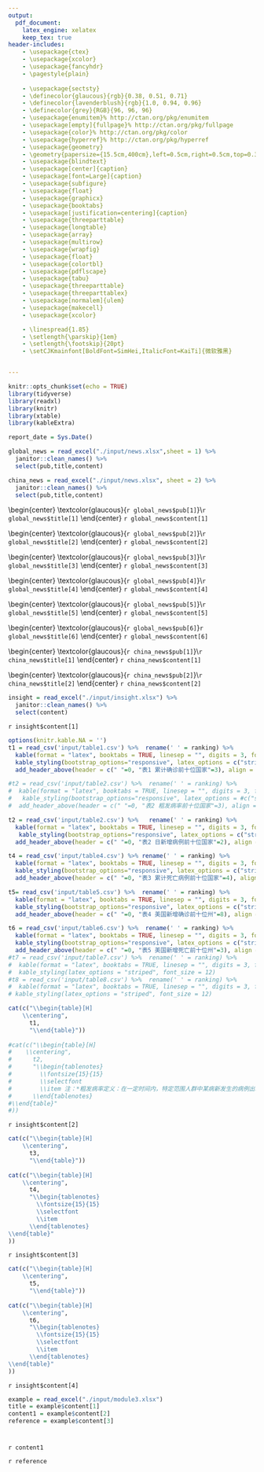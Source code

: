 ```yaml
---
output: 
  pdf_document:
    latex_engine: xelatex
    keep_tex: true
header-includes:
    - \usepackage{ctex}
    - \usepackage{xcolor}
    - \usepackage{fancyhdr}
    - \pagestyle{plain}
    
    - \usepackage{sectsty}
    - \definecolor{glaucous}{rgb}{0.38, 0.51, 0.71}
    - \definecolor{lavenderblush}{rgb}{1.0, 0.94, 0.96}
    - \definecolor{grey}{RGB}{96, 96, 96}
    - \usepackage{enumitem}% http://ctan.org/pkg/enumitem
    - \usepackage[empty]{fullpage}% http://ctan.org/pkg/fullpage
    - \usepackage{color}% http://ctan.org/pkg/color
    - \usepackage{hyperref}% http://ctan.org/pkg/hyperref
    - \usepackage{geometry}
    - \geometry{papersize={15.5cm,400cm},left=0.5cm,right=0.5cm,top=0.3cm,bottom=0.3cm}
    - \usepackage{blindtext}
    - \usepackage[center]{caption}
    - \usepackage[font=Large]{caption}
    - \usepackage{subfigure}
    - \usepackage{float}
    - \usepackage{graphicx}
    - \usepackage{booktabs}
    - \usepackage[justification=centering]{caption}
    - \usepackage{threeparttable}
    - \usepackage{longtable}
    - \usepackage{array}
    - \usepackage{multirow}
    - \usepackage{wrapfig}
    - \usepackage{float}
    - \usepackage{colortbl}
    - \usepackage{pdflscape}
    - \usepackage{tabu}
    - \usepackage{threeparttable}
    - \usepackage{threeparttablex}
    - \usepackage[normalem]{ulem}
    - \usepackage{makecell}
    - \usepackage{xcolor}

    - \linespread{1.85}
    - \setlength{\parskip}{1em}
    - \setlength{\footskip}{20pt}
    - \setCJKmainfont[BoldFont=SimHei,ItalicFont=KaiTi]{微软雅黑}


---
```

\captionsetup[figure]{name={图},labelsep=space}
\captionsetup[table]{name={表},labelsep=space} 
\fontsize{22}{22}
\selectfont
\vspace{-10truemm}

\newcommand{\resheading}[1]{%
  \noindent\fcolorbox{lavenderblush}{lavenderblush}{\makebox[\dimexpr\textwidth-2\fboxsep-2\fboxrule][c]{\textbf{~#1}}}%
}

\begin{center}
\includegraphics[height=2cm]{./input/logo2.png} 
\end{center}


\begin{center}
\fontsize{45}{45}
\textcolor{glaucous}{\textbf{新冠早报}}
\end{center}

\begin{center}
\fontsize{22}{22}
{\textcolor{glaucous}{\textbf{第72期 \space 6月30日}}}
\end{center}

\vspace{2mm}
\begin{center}
\includegraphics[height=2cm]{./input/title1.png} 
\end{center}

\vspace{-5mm}

\begin{huge}{\textcolor{glaucous}{\textbf{国际}}}\end{huge}

\vspace{-3mm}

```r
knitr::opts_chunk$set(echo = TRUE)
library(tidyverse)
library(readxl)
library(knitr)
library(xtable)
library(kableExtra)

report_date = Sys.Date()

global_news = read_excel("./input/news.xlsx",sheet = 1) %>%
  janitor::clean_names() %>% 
  select(pub,title,content)

china_news = read_excel("./input/news.xlsx", sheet = 2) %>%
  janitor::clean_names() %>% 
  select(pub,title,content)
```

\begin{center}
\textcolor{glaucous}{`r global_news$pub[1]`}\\`r global_news$title[1]`
\end{center}
`r global_news$content[1]`

\begin{center}
\textcolor{glaucous}{`r global_news$pub[2]`}\\`r global_news$title[2]`
\end{center}
`r global_news$content[2]`

\begin{center}
\textcolor{glaucous}{`r global_news$pub[3]`}\\`r global_news$title[3]`
\end{center}
`r global_news$content[3]`

\begin{center}
\textcolor{glaucous}{`r global_news$pub[4]`}\\`r global_news$title[4]`
\end{center}
`r global_news$content[4]`

\begin{center}
\textcolor{glaucous}{`r global_news$pub[5]`}\\`r global_news$title[5]`
\end{center}
`r global_news$content[5]`

\begin{center}
\textcolor{glaucous}{`r global_news$pub[6]`}`r global_news$title[6]`
\end{center}
`r global_news$content[6]`


\vspace{5mm}

\begin{huge}{\textcolor{glaucous}{\textbf {国内}}}\end{huge}

\vspace{-3mm}

\begin{center}
\textcolor{glaucous}{`r china_news$pub[1]`}\\`r china_news$title[1]`
\end{center}
`r china_news$content[1]`

\begin{center}
\textcolor{glaucous}{`r china_news$pub[2]`}\\`r china_news$title[2]`
\end{center}
`r china_news$content[2]`



\vspace{10mm}

\begin{center}
\includegraphics[height=2cm]{./input/title2.png} 
\end{center}

\begin{Large}
\vspace{-7mm}
{数据源：约翰霍普金斯大学，The COVID Tracking  Project}
\end{Large}

\vspace{-7mm}

\begin{Large}
{数据截止至：北京时间6月30日 上午8:00}
\end{Large}



\begin{huge}{\textcolor{glaucous}{\textbf {一、世界疫情}}}\end{huge}

\vspace{-5mm}


```r
insight = read_excel("./input/insight.xlsx") %>%
  janitor::clean_names() %>% 
  select(content)
```

`r insight$content[1]`

\begin{figure}[H]
\captionsetup{font={huge}}
\caption{世界疫情分布趋势图\\ \vspace{-3mm}(来源：WHO)} %最终文档中希望显示的图片标题
\centering
\includegraphics[]{./input/covid1.png} %插入图片，[]中设置图片大小，{}中是图片文件名
\includegraphics[]{./input/covid4.png}
\label{} %用于文内引用的标签
\end{figure}

```r
options(knitr.kable.NA = '')
t1 = read_csv('input/table1.csv') %>%  rename(' ' = ranking) %>%
  kable(format = "latex", booktabs = TRUE, linesep = "", digits = 3, format.args = list(big.mark = ',')) %>% 
  kable_styling(bootstrap_options="responsive", latex_options = c("striped","HOLD_position") , font_size = 20) %>% 
  add_header_above(header = c(" "=0, "表1 累计确诊前十位国家"=3), align = "c", bold = T, line = F)

#t2 = read_csv('input/table2.csv') %>%  rename(' ' = ranking) %>% 
#  kable(format = "latex", booktabs = TRUE, linesep = "", digits = 3, format.args = #list(big.mark = ',')) %>% 
#   kable_styling(bootstrap_options="responsive", latex_options = #c("striped","HOLD_position", "scale_down"), font_size = 20) %>% 
#  add_header_above(header = c(" "=0, "表2 粗发病率前十位国家"=3), align = "c", bold = #T, line = F)

t2 = read_csv('input/table2.csv') %>%   rename(' ' = ranking) %>% 
  kable(format = "latex", booktabs = TRUE, linesep = "", digits = 3, format.args = list(big.mark = ',')) %>% 
   kable_styling(bootstrap_options="responsive", latex_options = c("striped","HOLD_position"), font_size = 20) %>% 
  add_header_above(header = c(" "=0, "表2 日新增病例前十位国家"=2), align = "c", bold = T, line = F)

t4 = read_csv('input/table4.csv') %>% rename(' ' = ranking) %>% 
  kable(format = "latex", booktabs = TRUE, linesep = "", digits = 3, format.args = list(big.mark = ',')) %>% 
  kable_styling(bootstrap_options="responsive", latex_options = c("striped","HOLD_position", "scale_down"), font_size = 20) %>% 
  add_header_above(header = c(" "=0, "表3 累计死亡病例前十位国家"=4), align = "c", bold = T, line = F)

t5= read_csv('input/table5.csv') %>%  rename(' ' = ranking) %>% 
  kable(format = "latex", booktabs = TRUE, linesep = "", digits = 3, format.args = list(big.mark = ',')) %>% 
  kable_styling(bootstrap_options="responsive", latex_options = c("striped","HOLD_position", "scale_down"), font_size = 20) %>% 
  add_header_above(header = c(" "=0, "表4 美国新增确诊前十位州"=8), align = "c", bold = T, line = F)

t6 = read_csv('input/table6.csv') %>%  rename(' ' = ranking) %>% 
  kable(format = "latex", booktabs = TRUE, linesep = "", digits = 3, format.args = list(big.mark = ',')) %>% 
  kable_styling(bootstrap_options="responsive", latex_options = c("striped","HOLD_position"), font_size = 20) %>% 
  add_header_above(header = c(" "=0, "表5 美国新增死亡前十位州"=3), align = "c", bold = T, line = F)
#t7 = read_csv('input/table7.csv') %>%  rename(' ' = ranking) %>% 
#  kable(format = "latex", booktabs = TRUE, linesep = "", digits = 3, format.args = list(big.mark = ',')) %>% 
#  kable_styling(latex_options = "striped", font_size = 12)
#t8 = read_csv('input/table8.csv') %>%  rename(' ' = ranking) %>% 
#  kable(format = "latex", booktabs = TRUE, linesep = "", digits = 3, format.args = list(big.mark = ',')) %>% 
# kable_styling(latex_options = "striped", font_size = 12)
```

```r
cat(c("\\begin{table}[H]
    \\centering",
      t1,
      "\\end{table}"))
      
#cat(c("\\begin{table}[H]
#    \\centering",
#      t2,
#      "\\begin{tablenotes}
#        \\fontsize{15}{15}
#        \\selectfont
#        \\item 注：*粗发病率定义：在一定时间内，特定范围人群中某病新发生的病例出现的#频率。计算方式：（累计确诊病例/人口）×10万；国家人口不足 10 万人未列出 #%此处加入注释信息
#      \\end{tablenotes}
#\\end{table}"
#))
```



`r insight$content[2]`


```r
cat(c("\\begin{table}[H]
    \\centering",
      t3,
      "\\end{table}"))
      
cat(c("\\begin{table}[H]
    \\centering",
      t4,
      "\\begin{tablenotes}
        \\fontsize{15}{15}
        \\selectfont
        \\item 
      \\end{tablenotes}
\\end{table}"
))
```
\vspace{-5mm}
\begin{figure}[H]
\centering
\captionsetup{font={huge}}
\caption{日新增确诊病例国家趋势图}
\includegraphics[]{./input/covid2.png}
\end{figure}

\begin{figure}[H]
\centering
\captionsetup{font={huge}}
\caption{日新增死亡病例国家趋势图}
\includegraphics[]{./input/covid3.png}
\end{figure}

\vspace{-7mm}

\begin{huge}{\textcolor{glaucous}{\textbf {二、美国疫情}}}\end{huge}

\vspace{-5mm}

`r insight$content[3]`


\begin{figure}[H]
\centering
\captionsetup{font={huge}}
\caption{美国日新增确诊前五位州趋势图}
\includegraphics[]{./input/covid5.png}
\end{figure}

\begin{figure}[H]
\centering
\captionsetup{font={huge}}
\caption{美国日新增死亡前五位州趋势图}
\includegraphics[]{./input/covid6.png}
\end{figure}


```r
cat(c("\\begin{table}[H]
    \\centering",
      t5,
      "\\end{table}"))
      
cat(c("\\begin{table}[H]
    \\centering",
      t6,
      "\\begin{tablenotes}
        \\fontsize{15}{15}
        \\selectfont
        \\item 
      \\end{tablenotes}
\\end{table}"
))
```


`r insight$content[4]`


\vspace{15mm}

\begin{center}
\includegraphics[height=2cm]{./input/title3.png} 
\end{center}
\vspace{-7mm}

```r
example = read_excel("./input/module3.xlsx")
title = example$content[1]
content1 = example$content[2]
reference = example$content[3]
```

\vspace{-5mm}

# \textcolor{glaucous}{\Huge `r title`}

\vspace{-3mm}

`r content1`

<!-- Insert image for module 3 HERE --> 
\vspace{5mm}

\Large `r reference`


\vspace{5mm}


\centering
\fontsize{12}{12}
\selectfont
\begin{tabular}{ll}


主编：马晶  &  副主编:仁晖，史珂玮 \\
责任编辑: 霍舒同  \\
新闻组: 闫怡璇 &  数据分析:韩佩瑾 \\
热点话题：朱诗韵 & 微信排版:韩佩瑾 \\
\multicolumn{2}{l}{可视化组:张祺珉\, 刘逸洋\, 周梓淇\, 孙昊\, 唐星鸿\, 齐维为\,张立达}

\end{tabular}




                   